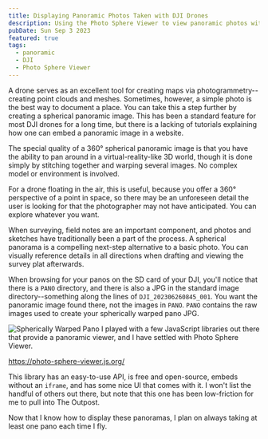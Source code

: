 ```yaml
---
title: Displaying Panoramic Photos Taken with DJI Drones
description: Using the Photo Sphere Viewer to view panoramic photos with JavaScript on a custom website.
pubDate: Sun Sep 3 2023
featured: true
tags:
  - panoramic
  - DJI
  - Photo Sphere Viewer
---
```


A drone serves as an excellent tool for creating maps via photogrammetry--creating point clouds and meshes. Sometimes, however, 
a simple photo is the best way to document a place. You can take this a step further by creating a spherical panoramic image. 
This has been a standard feature for most DJI drones for a long time, but there is a lacking of tutorials explaining how one 
can embed a panoramic image in a website.

<Pano img='/sky/pano.jpg' caption='Sky Park, Scotts Valley, CA, USA' />

The special quality of a 360° spherical panoramic image is that you have the ability to pan around in a virtual-reality-like 
3D world, though it is done simply by stitching together and warping several images. No complex model or environment is involved.

For a drone floating in the air, this is useful, because you offer a 360° perspective of a point in space, so there may be an
unforeseen detail the user is looking for that the photographer may not have anticipated. You can explore whatever you want.

When surveying, field notes are an important component, and photos and sketches have traditionally been a part of the process.
A spherical panorama is a compelling next-step alternative to a basic photo. You can visually reference details in all directions
when drafting and viewing the survey plat afterwards.

When browsing for your panos on the SD card of your DJI, you'll notice that there is a `PANO` directory, and there is also a JPG 
in the standard image directory--something along the lines of `DJI_202306260845_001`. You want the panoramic image found there, 
not the images in `PANO`. `PANO` contains the raw images used to create your spherically warped pano JPG.

![Spherically Warped Pano](/sky/pano.jpg)
I played with a few JavaScript libraries out there that provide a panoramic viewer, and I have settled with Photo Sphere Viewer.

https://photo-sphere-viewer.js.org/

This library has an easy-to-use API, is free and open-source, embeds without an `iframe`, and has some nice UI that comes with it. I
won't list the handful of others out there, but note that this one has been low-friction for me to pull into The Outpost.

Now that I know how to display these panoramas, I plan on always taking at least one pano each time I fly. 
